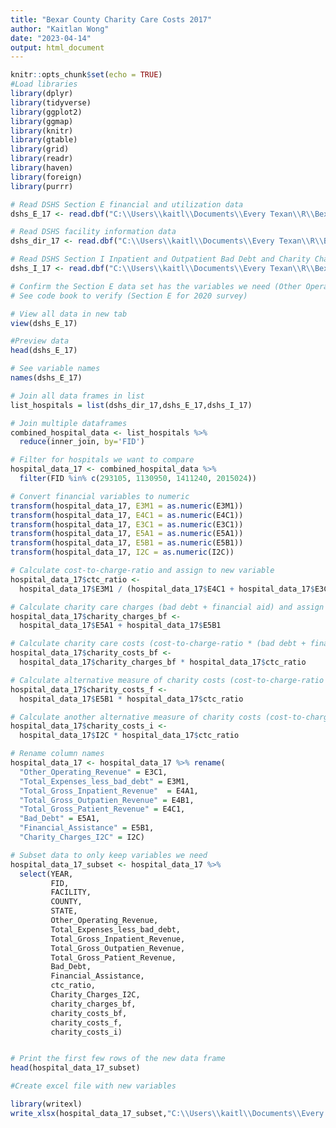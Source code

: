 ```yaml
---
title: "Bexar County Charity Care Costs 2017"
author: "Kaitlan Wong"
date: "2023-04-14"
output: html_document
---
```


```r
knitr::opts_chunk$set(echo = TRUE)
#Load libraries 
library(dplyr)
library(tidyverse)
library(ggplot2)
library(ggmap)
library(knitr)
library(gtable)
library(grid)
library(readr)
library(haven)
library(foreign)
library(purrr)

```


```r
# Read DSHS Section E financial and utilization data
dshs_E_17 <- read.dbf("C:\\Users\\kaitl\\Documents\\Every Texan\\R\\Bexar-County-Charity-Care-Costs\\HS17dataset\\HS17DE_Revised.DBF") 

# Read DSHS facility information data
dshs_dir_17 <- read.dbf("C:\\Users\\kaitl\\Documents\\Every Texan\\R\\Bexar-County-Charity-Care-Costs\\HS17dataset\\HS17DIR.DBF") 

# Read DSHS Section I Inpatient and Outpatient Bad Debt and Charity Charges Data
dshs_I_17 <- read.dbf("C:\\Users\\kaitl\\Documents\\Every Texan\\R\\Bexar-County-Charity-Care-Costs\\HS17dataset\\HS17EJ.DBF") 

```


```r
# Confirm the Section E data set has the variables we need (Other Operating Expenses and Total Expenses less bad debt)
# See code book to verify (Section E for 2020 survey)

# View all data in new tab
view(dshs_E_17)

#Preview data
head(dshs_E_17)

# See variable names
names(dshs_E_17)  

```


```r
# Join all data frames in list
list_hospitals = list(dshs_dir_17,dshs_E_17,dshs_I_17)

# Join multiple dataframes
combined_hospital_data <- list_hospitals %>% 
  reduce(inner_join, by='FID')

```


```r
# Filter for hospitals we want to compare
hospital_data_17 <- combined_hospital_data %>% 
  filter(FID %in% c(293105, 1130950, 1411240, 2015024))

```


```r

# Convert financial variables to numeric
transform(hospital_data_17, E3M1 = as.numeric(E3M1))
transform(hospital_data_17, E4C1 = as.numeric(E4C1))
transform(hospital_data_17, E3C1 = as.numeric(E3C1))
transform(hospital_data_17, E5A1 = as.numeric(E5A1))
transform(hospital_data_17, E5B1 = as.numeric(E5B1))
transform(hospital_data_17, I2C = as.numeric(I2C))

# Calculate cost-to-charge-ratio and assign to new variable
hospital_data_17$ctc_ratio <- 
  hospital_data_17$E3M1 / (hospital_data_17$E4C1 + hospital_data_17$E3C1)

# Calculate charity care charges (bad debt + financial aid) and assign to new variable
hospital_data_17$charity_charges_bf <- 
  hospital_data_17$E5A1 + hospital_data_17$E5B1

# Calculate charity care costs (cost-to-charge-ratio * (bad debt + financial assistance)) and assign to new variable
hospital_data_17$charity_costs_bf <- 
  hospital_data_17$charity_charges_bf * hospital_data_17$ctc_ratio

# Calculate alternative measure of charity costs (cost-to-charge-ratio * financial assistance) and assign to new variable
hospital_data_17$charity_costs_f <- 
  hospital_data_17$E5B1 * hospital_data_17$ctc_ratio

# Calculate another alternative measure of charity costs (cost-to-charge-ratio * I2C)
hospital_data_17$charity_costs_i <- 
  hospital_data_17$I2C * hospital_data_17$ctc_ratio

```


```r
# Rename column names
hospital_data_17 <- hospital_data_17 %>% rename(
  "Other_Operating_Revenue" = E3C1,
  "Total_Expenses_less_bad_debt" = E3M1,
  "Total_Gross_Inpatient_Revenue"  = E4A1,
  "Total_Gross_Outpatien_Revenue" = E4B1,
  "Total_Gross_Patient_Revenue" = E4C1,
  "Bad_Debt" = E5A1,
  "Financial_Assistance" = E5B1,
  "Charity_Charges_I2C" = I2C)

```


```r
# Subset data to only keep variables we need
hospital_data_17_subset <- hospital_data_17 %>% 
  select(YEAR,
         FID,
         FACILITY,
         COUNTY, 
         STATE,
         Other_Operating_Revenue,
         Total_Expenses_less_bad_debt,
         Total_Gross_Inpatient_Revenue,
         Total_Gross_Outpatien_Revenue,
         Total_Gross_Patient_Revenue,
         Bad_Debt, 
         Financial_Assistance,
         ctc_ratio, 
         Charity_Charges_I2C,
         charity_charges_bf, 
         charity_costs_bf,
         charity_costs_f,
         charity_costs_i)


# Print the first few rows of the new data frame
head(hospital_data_17_subset)


```


```r
#Create excel file with new variables 

library(writexl)
write_xlsx(hospital_data_17_subset,"C:\\Users\\kaitl\\Documents\\Every Texan\\R\\Bexar-County-Charity-Care-Costs\\CharityCosts_17_AHA_DSHS.xlsx")

```
